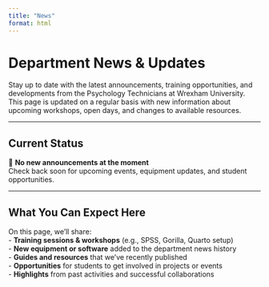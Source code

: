 ```yaml
---
title: "News"
format: html
---
```


# Department News & Updates

Stay up to date with the latest announcements, training opportunities, and developments from the Psychology Technicians at Wrexham University.\
This page is updated on a regular basis with new information about upcoming workshops, open days, and changes to available resources.

------------------------------------------------------------------------

## Current Status

📢 **No new announcements at the moment**\
Check back soon for upcoming events, equipment updates, and student opportunities.

------------------------------------------------------------------------

## What You Can Expect Here

On this page, we’ll share:\
- **Training sessions & workshops** (e.g., SPSS, Gorilla, Quarto setup)\
- **New equipment or software** added to the department news history\
- **Guides and resources** that we’ve recently published\
- **Opportunities** for students to get involved in projects or events\
- **Highlights** from past activities and successful collaborations
